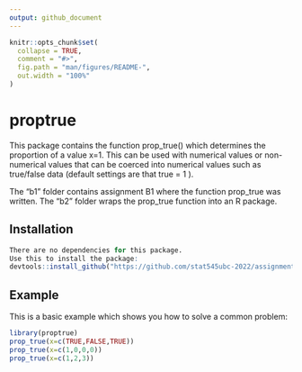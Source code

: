 ```yaml
---
output: github_document
---
```


<!-- README.md is generated from README.Rmd. Please edit that file -->

```r
knitr::opts_chunk$set(
  collapse = TRUE,
  comment = "#>",
  fig.path = "man/figures/README-",
  out.width = "100%"
)
```

# proptrue

This package contains the function prop_true() which determines the proportion of a value x=1. 
This can be used with numerical values or non-numerical values that can be coerced into numerical values such as true/false data (default settings are that true = 1 ).

<!-- badges: start -->
The "b1" folder contains assignment B1 where the function prop_true was written.
The "b2" folder wraps the prop_true function into an R package.
<!-- badges: end -->





## Installation

``` r
There are no dependencies for this package.
Use this to install the package:
devtools::install_github("https://github.com/stat545ubc-2022/assignment-b1-and-b2-mlbaron1/b2/proptrue")
```

## Example

This is a basic example which shows you how to solve a common problem:

```r
library(proptrue)
prop_true(x=c(TRUE,FALSE,TRUE))
prop_true(x=c(1,0,0,0))
prop_true(x=c(1,2,3))         
```
